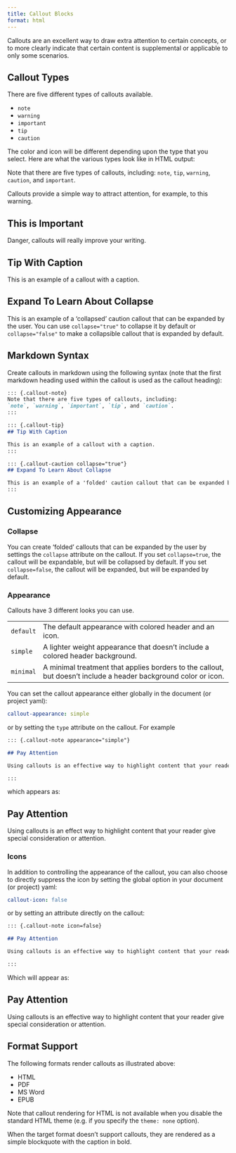 ```yaml
---
title: Callout Blocks
format: html
---
```


Callouts are an excellent way to draw extra attention to certain concepts, or to more clearly indicate that certain content is supplemental or applicable to only some scenarios.

## Callout Types

There are five different types of callouts available.

-   `note`
-   `warning`
-   `important`
-   `tip`
-   `caution`

The color and icon will be different depending upon the type that you select. Here are what the various types look like in HTML output:

::: callout-note
Note that there are five types of callouts, including: `note`, `tip`, `warning`, `caution`, and `important`.
:::

::: callout-warning
Callouts provide a simple way to attract attention, for example, to this warning.
:::

::: callout-important
## This is Important

Danger, callouts will really improve your writing.
:::

::: callout-tip
## Tip With Caption

This is an example of a callout with a caption.
:::

::: {.callout-caution collapse="true"}
## Expand To Learn About Collapse

This is an example of a 'collapsed' caution callout that can be expanded by the user. You can use `collapse="true"` to collapse it by default or `collapse="false"` to make a collapsible callout that is expanded by default.
:::

## Markdown Syntax

Create callouts in markdown using the following syntax (note that the first markdown heading used within the callout is used as the callout heading):

``` markdown
::: {.callout-note}
Note that there are five types of callouts, including:
`note`, `warning`, `important`, `tip`, and `caution`.
:::

::: {.callout-tip}
## Tip With Caption

This is an example of a callout with a caption.
:::

::: {.callout-caution collapse="true"}
## Expand To Learn About Collapse

This is an example of a 'folded' caution callout that can be expanded by the user. You can use `collapse="true"` to collapse it by default or `collapse="false"` to make a collapsible callout that is expanded by default.
:::
```

## Customizing Appearance

### Collapse

You can create 'folded' callouts that can be expanded by the user by settings the `collapse` attribute on the callout. If you set `collapse=true`, the callout will be expandable, but will be collapsed by default. If you set `collapse=false`, the callout will be expanded, but will be expanded by default.

### Appearance

Callouts have 3 different looks you can use.

|           |                                                                                                                 |
|-----------|-----------------------------------------------------------------------------------------------------------------|
| `default` | The default appearance with colored header and an icon.                                                         |
| `simple`  | A lighter weight appearance that doesn't include a colored header background.                                   |
| `minimal` | A minimal treatment that applies borders to the callout, but doesn't include a header background color or icon. |

You can set the callout appearance either globally in the document (or project yaml):

``` yaml
callout-appearance: simple
```

or by setting the `type` attribute on the callout. For example

``` markdown
::: {.callout-note appearance="simple"}

## Pay Attention

Using callouts is an effective way to highlight content that your reader give special consideration or attention.

:::
```

which appears as:

::: {.callout-note appearance="simple"}
## Pay Attention

Using callouts is an effect way to highlight content that your reader give special consideration or attention.
:::

### Icons

In addition to controlling the appearance of the callout, you can also choose to directly suppress the icon by setting the global option in your document (or project) yaml:

``` yaml
callout-icon: false
```

or by setting an attribute directly on the callout:

``` markdown
::: {.callout-note icon=false}

## Pay Attention

Using callouts is an effective way to highlight content that your reader give special consideration or attention.

:::
```

Which will appear as:

::: {.callout-note icon="false"}
## Pay Attention

Using callouts is an effective way to highlight content that your reader give special consideration or attention.
:::

## Format Support

The following formats render callouts as illustrated above:

-   HTML
-   PDF
-   MS Word
-   EPUB

Note that callout rendering for HTML is not available when you disable the standard HTML theme (e.g. if you specify the `theme: none` option).

When the target format doesn't support callouts, they are rendered as a simple blockquote with the caption in bold.

